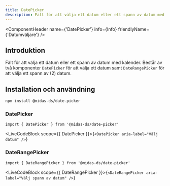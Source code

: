 ```yaml
---
title: DatePicker
description: Fält för att välja ett datum eller ett spann av datum med kalender.
---
```



<ComponentHeader
  name={'DatePicker'}
  info={Info}
  friendlyName={'Datumväljare'}
/>

## Introduktion

Fält för att välja ett datum eller ett spann av datum med kalender. Består av två komponenter `DatePicker` för att välja ett datum samt `DateRangePicker` för att välja ett spann av (2) datum.

## Installation och användning

```bash npm2yarn
npm install @midas-ds/date-picker
```

### DatePicker

```tsx
import { DatePicker } from '@midas-ds/date-picker'
```

<LiveCodeBlock scope={{ DatePicker }}>{`<DatePicker aria-label="Välj datum" />`}</LiveCodeBlock>

### DateRangePicker

```tsx
import { DateRangePicker } from '@midas-ds/date-picker'
```

<LiveCodeBlock scope={{ DateRangePicker }}>{`<DateRangePicker aria-label="Välj spann av datum" />`}</LiveCodeBlock>

<ComponentFooter info={Info} />
